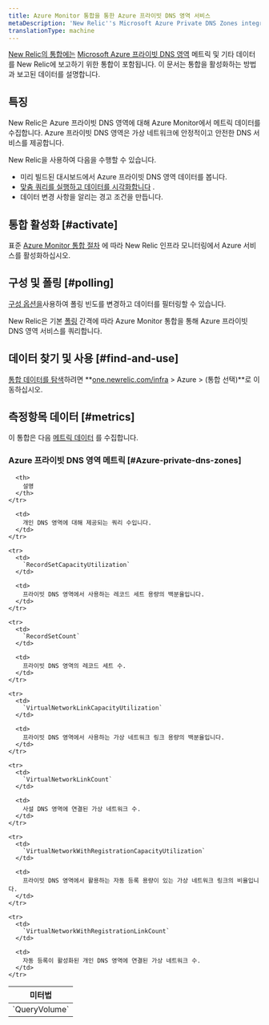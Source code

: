 ```yaml
---
title: Azure Monitor 통합을 통한 Azure 프라이빗 DNS 영역 서비스
metaDescription: 'New Relic''s Microsoft Azure Private DNS Zones integration: what data it reports and how to enable it.'
translationType: machine
---
```


[New Relic의 통합에는](/docs/infrastructure/integrations-getting-started/getting-started/introduction-infrastructure-integrations) [Microsoft Azure 프라이빗 DNS 영역](https://learn.microsoft.com/en-us/azure/dns/private-dns-privatednszone/) 메트릭 및 기타 데이터를 New Relic에 보고하기 위한 통합이 포함됩니다. 이 문서는 통합을 활성화하는 방법과 보고된 데이터를 설명합니다.

## 특징

New Relic은 Azure 프라이빗 DNS 영역에 대해 Azure Monitor에서 메트릭 데이터를 수집합니다. Azure 프라이빗 DNS 영역은 가상 네트워크에 안정적이고 안전한 DNS 서비스를 제공합니다.

New Relic을 사용하여 다음을 수행할 수 있습니다.

* 미리 빌드된 대시보드에서 Azure 프라이빗 DNS 영역 데이터를 봅니다.
* [맞춤 쿼리를 실행하고 데이터를 시각화합니다](/docs/infrastructure/integrations-getting-started/getting-started/use-integration-data-new-relic-insights) .
* 데이터 변경 사항을 알리는 경고 조건을 만듭니다.

## 통합 활성화 [#activate]

표준 [Azure Monitor 통합 절차](/docs/infrastructure/microsoft-azure-integrations/azure-integrations-list/azure-monitor) 에 따라 New Relic 인프라 모니터링에서 Azure 서비스를 활성화하십시오.

## 구성 및 폴링 [#polling]

[구성 옵션을](/docs/infrastructure/microsoft-azure-integrations/azure-integrations-list/azure-monitor/#settings)사용하여 폴링 빈도를 변경하고 데이터를 필터링할 수 있습니다.

New Relic은 기본 [폴링](/docs/infrastructure/microsoft-azure-integrations/azure-integrations-list/azure-monitor/#settings) 간격에 따라 Azure Monitor 통합을 통해 Azure 프라이빗 DNS 영역 서비스를 쿼리합니다.

## 데이터 찾기 및 사용 [#find-and-use]

[통합 데이터를 탐색](/docs/infrastructure/integrations/find-use-infrastructure-integration-data)하려면 **[one.newrelic.com/infra](https://one.newrelic.com/infra) > Azure > (통합 선택)**로 이동하십시오.

## 측정항목 데이터 [#metrics]

이 통합은 다음 [메트릭 데이터](/docs/infrastructure/integrations-getting-started/getting-started/understand-integration-data-data-types#metric) 를 수집합니다.

### Azure 프라이빗 DNS 영역 메트릭 [#Azure-private-dns-zones]

<table>
  <thead>
    <tr>
      <th style={{ width: "300px" }}>
        미터법
      </th>

      <th>
        설명
      </th>
    </tr>
  </thead>

  <tbody>
    <tr>
      <td>
        `QueryVolume`
      </td>

      <td>
        개인 DNS 영역에 대해 제공되는 쿼리 수입니다.
      </td>
    </tr>

    <tr>
      <td>
        `RecordSetCapacityUtilization`
      </td>

      <td>
        프라이빗 DNS 영역에서 사용하는 레코드 세트 용량의 백분율입니다.
      </td>
    </tr>

    <tr>
      <td>
        `RecordSetCount`
      </td>

      <td>
        프라이빗 DNS 영역의 레코드 세트 수.
      </td>
    </tr>

    <tr>
      <td>
        `VirtualNetworkLinkCapacityUtilization`
      </td>

      <td>
        프라이빗 DNS 영역에서 사용하는 가상 네트워크 링크 용량의 백분율입니다.
      </td>
    </tr>

    <tr>
      <td>
        `VirtualNetworkLinkCount`
      </td>

      <td>
        사설 DNS 영역에 연결된 가상 네트워크 수.
      </td>
    </tr>

    <tr>
      <td>
        `VirtualNetworkWithRegistrationCapacityUtilization`
      </td>

      <td>
        프라이빗 DNS 영역에서 활용하는 자동 등록 용량이 있는 가상 네트워크 링크의 비율입니다.
      </td>
    </tr>

    <tr>
      <td>
        `VirtualNetworkWithRegistrationLinkCount`
      </td>

      <td>
        자동 등록이 활성화된 개인 DNS 영역에 연결된 가상 네트워크 수.
      </td>
    </tr>
  </tbody>
</table>
